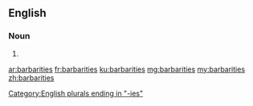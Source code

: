 ==English==

===Noun===
{{head|en|plural}}

# {{plural of|barbarity|lang=en}}

[[Category:English plurals ending in "-ies"]]

[[ar:barbarities]]
[[fr:barbarities]]
[[ku:barbarities]]
[[mg:barbarities]]
[[my:barbarities]]
[[zh:barbarities]]
